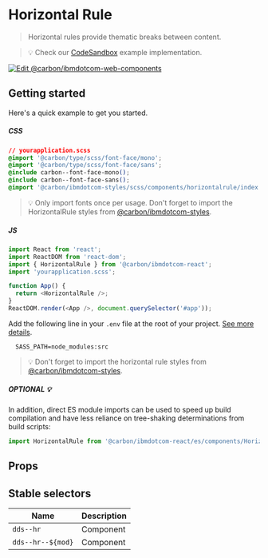 
# Horizontal Rule

> Horizontal rules provide thematic breaks between content.

> 💡 Check our
> [CodeSandbox](https://githubbox.com/carbon-design-system/carbon-for-ibm-dotcom/tree/v1/packages/react/examples/codesandbox/components/HorizontalRule)
> example implementation.

[![Edit @carbon/ibmdotcom-web-components](https://codesandbox.io/static/img/play-codesandbox.svg)](https://githubbox.com/carbon-design-system/carbon-for-ibm-dotcom/tree/v1/packages/react/examples/codesandbox/components/HorizontalRule)

## Getting started

Here's a quick example to get you started.

##### CSS

```css
// yourapplication.scss
@import '@carbon/type/scss/font-face/mono';
@import '@carbon/type/scss/font-face/sans';
@include carbon--font-face-mono();
@include carbon--font-face-sans();
@import '@carbon/ibmdotcom-styles/scss/components/horizontalrule/index';
```

> 💡 Only import fonts once per usage. Don't forget to import the HorizontalRule
> styles from
> [@carbon/ibmdotcom-styles](https://github.com/carbon-design-system/carbon-for-ibm-dotcom/blob/v1/packages/styles).

##### JS

```javascript
import React from 'react';
import ReactDOM from 'react-dom';
import { HorizontalRule } from '@carbon/ibmdotcom-react';
import 'yourapplication.scss';

function App() {
  return <HorizontalRule />;
}
ReactDOM.render(<App />, document.querySelector('#app'));
```

Add the following line in your `.env` file at the root of your project.
[See more details](https://github.com/carbon-design-system/carbon-for-ibm-dotcom/tree/v1/packages/styles#usage).

```
  SASS_PATH=node_modules:src
```

> 💡 Don't forget to import the horizontal rule styles from
> [@carbon/ibmdotcom-styles](https://github.com/carbon-design-system/carbon-for-ibm-dotcom/blob/v1/packages/styles).

##### OPTIONAL 💡

In addition, direct ES module imports can be used to speed up build compilation and have less reliance on tree-shaking determinations from build scripts:

````js
import HorizontalRule from '@carbon/ibmdotcom-react/es/components/HorizontalRule/HorizontalRule';
````

## Props

<Props of={HorizontalRule} />

## Stable selectors

| Name              | Description |
| ----------------- | ----------- |
| `dds--hr`         | Component   |
| `dds--hr--${mod}` | Component   |

<Description markdown={contributing} />
